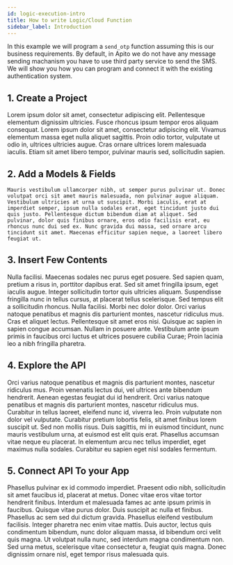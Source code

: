 ```yaml
---
id: logic-execution-intro
title: How to write Logic/Cloud Function
sidebar_label: Introduction
---
```


In this example we will program a `send_otp` function assuming this is our business requirements. By default, in Apito we do not have any message sending machanism you have to
use third party service to send the SMS. We will show you how you can program and connect it with the existing authentication system.

## 1. Create a Project

Lorem ipsum dolor sit amet, consectetur adipiscing elit. Pellentesque elementum dignissim ultricies. Fusce rhoncus ipsum tempor eros aliquam consequat. Lorem ipsum dolor sit amet, consectetur adipiscing elit. Vivamus elementum massa eget nulla aliquet sagittis. Proin odio tortor, vulputate ut odio in, ultrices ultricies augue. Cras ornare ultrices lorem malesuada iaculis. Etiam sit amet libero tempor, pulvinar mauris sed, sollicitudin sapien.

## 2. Add a Models & Fields

```
Mauris vestibulum ullamcorper nibh, ut semper purus pulvinar ut. Donec volutpat orci sit amet mauris malesuada, non pulvinar augue aliquam. Vestibulum ultricies at urna ut suscipit. Morbi iaculis, erat at imperdiet semper, ipsum nulla sodales erat, eget tincidunt justo dui quis justo. Pellentesque dictum bibendum diam at aliquet. Sed pulvinar, dolor quis finibus ornare, eros odio facilisis erat, eu rhoncus nunc dui sed ex. Nunc gravida dui massa, sed ornare arcu tincidunt sit amet. Maecenas efficitur sapien neque, a laoreet libero feugiat ut.
```

## 3. Insert Few Contents

Nulla facilisi. Maecenas sodales nec purus eget posuere. Sed sapien quam, pretium a risus in, porttitor dapibus erat. Sed sit amet fringilla ipsum, eget iaculis augue. Integer sollicitudin tortor quis ultricies aliquam. Suspendisse fringilla nunc in tellus cursus, at placerat tellus scelerisque. Sed tempus elit a sollicitudin rhoncus. Nulla facilisi. Morbi nec dolor dolor. Orci varius natoque penatibus et magnis dis parturient montes, nascetur ridiculus mus. Cras et aliquet lectus. Pellentesque sit amet eros nisi. Quisque ac sapien in sapien congue accumsan. Nullam in posuere ante. Vestibulum ante ipsum primis in faucibus orci luctus et ultrices posuere cubilia Curae; Proin lacinia leo a nibh fringilla pharetra.

## 4. Explore the API

Orci varius natoque penatibus et magnis dis parturient montes, nascetur ridiculus mus. Proin venenatis lectus dui, vel ultrices ante bibendum hendrerit. Aenean egestas feugiat dui id hendrerit. Orci varius natoque penatibus et magnis dis parturient montes, nascetur ridiculus mus. Curabitur in tellus laoreet, eleifend nunc id, viverra leo. Proin vulputate non dolor vel vulputate. Curabitur pretium lobortis felis, sit amet finibus lorem suscipit ut. Sed non mollis risus. Duis sagittis, mi in euismod tincidunt, nunc mauris vestibulum urna, at euismod est elit quis erat. Phasellus accumsan vitae neque eu placerat. In elementum arcu nec tellus imperdiet, eget maximus nulla sodales. Curabitur eu sapien eget nisl sodales fermentum.

## 5. Connect API To your App

Phasellus pulvinar ex id commodo imperdiet. Praesent odio nibh, sollicitudin sit amet faucibus id, placerat at metus. Donec vitae eros vitae tortor hendrerit finibus. Interdum et malesuada fames ac ante ipsum primis in faucibus. Quisque vitae purus dolor. Duis suscipit ac nulla et finibus. Phasellus ac sem sed dui dictum gravida. Phasellus eleifend vestibulum facilisis. Integer pharetra nec enim vitae mattis. Duis auctor, lectus quis condimentum bibendum, nunc dolor aliquam massa, id bibendum orci velit quis magna. Ut volutpat nulla nunc, sed interdum magna condimentum non. Sed urna metus, scelerisque vitae consectetur a, feugiat quis magna. Donec dignissim ornare nisl, eget tempor risus malesuada quis.
